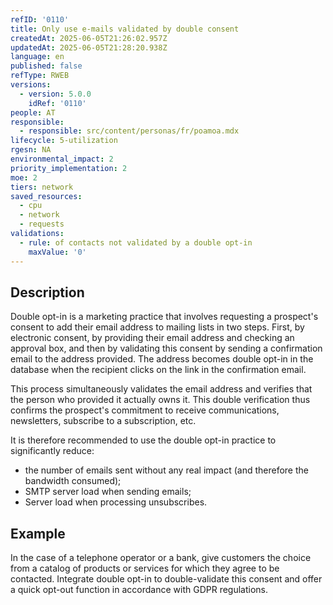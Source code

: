 ```yaml
---
refID: '0110'
title: Only use e-mails validated by double consent
createdAt: 2025-06-05T21:26:02.957Z
updatedAt: 2025-06-05T21:28:20.938Z
language: en
published: false
refType: RWEB
versions:
  - version: 5.0.0
    idRef: '0110'
people: AT
responsible:
  - responsible: src/content/personas/fr/poamoa.mdx
lifecycle: 5-utilization
rgesn: NA
environmental_impact: 2
priority_implementation: 2
moe: 2
tiers: network
saved_resources:
  - cpu
  - network
  - requests
validations:
  - rule: of contacts not validated by a double opt-in
    maxValue: '0'
---
```


## Description

Double opt-in is a marketing practice that involves requesting a prospect's consent to add their email address to mailing lists in two steps. First, by electronic consent, by providing their email address and checking an approval box, and then by validating this consent by sending a confirmation email to the address provided. The address becomes double opt-in in the database when the recipient clicks on the link in the confirmation email.

This process simultaneously validates the email address and verifies that the person who provided it actually owns it. This double verification thus confirms the prospect's commitment to receive communications, newsletters, subscribe to a subscription, etc.

It is therefore recommended to use the double opt-in practice to significantly reduce:

* the number of emails sent without any real impact (and therefore the bandwidth consumed);
* SMTP server load when sending emails;
* Server load when processing unsubscribes.

## Example

In the case of a telephone operator or a bank, give customers the choice from a catalog of products or services for which they agree to be contacted. Integrate double opt-in to double-validate this consent and offer a quick opt-out function in accordance with GDPR regulations.
